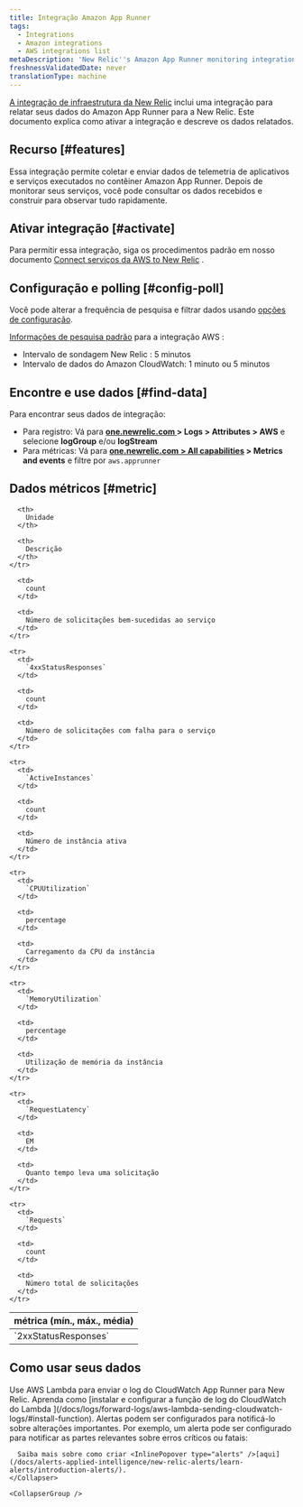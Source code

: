 ```yaml
---
title: Integração Amazon App Runner
tags:
  - Integrations
  - Amazon integrations
  - AWS integrations list
metaDescription: 'New Relic''s Amazon App Runner monitoring integration: what data it reports, and how to enable it.'
freshnessValidatedDate: never
translationType: machine
---
```


[A integração de infraestrutura da New Relic](/docs/infrastructure/introduction-infra-monitoring) inclui uma integração para relatar seus dados do Amazon App Runner para a New Relic. Este documento explica como ativar a integração e descreve os dados relatados.

## Recurso [#features]

Essa integração permite coletar e enviar dados de telemetria de aplicativos e serviços executados no contêiner Amazon App Runner. Depois de monitorar seus serviços, você pode consultar os dados recebidos e construir <InlinePopover type="dashboards" />para observar tudo rapidamente.

## Ativar integração [#activate]

Para permitir essa integração, siga os procedimentos padrão em nosso documento [Connect serviços da AWS to New Relic](/docs/infrastructure/infrastructure-integrations/getting-started/connect-aws-integrations-infrastructure) .

## Configuração e polling [#config-poll]

Você pode alterar a frequência de pesquisa e filtrar dados usando [opções de configuração](/docs/integrations/new-relic-integrations/getting-started/configure-polling-frequency-data-collection-cloud-integrations).

[Informações de pesquisa padrão](/docs/infrastructure/amazon-integrations/aws-integrations-list/aws-polling-intervals-infrastructure-integrations) para a integração AWS :

* Intervalo de sondagem New Relic : 5 minutos
* Intervalo de dados do Amazon CloudWatch: 1 minuto ou 5 minutos

## Encontre e use dados [#find-data]

Para encontrar seus dados de integração:

* Para registro: Vá para <DNT>**[one.newrelic.com ](https://one.newrelic.com)&gt; Logs &gt; Attributes &gt; AWS**</DNT> e selecione <DNT>**logGroup**</DNT> e/ou <DNT>**logStream**</DNT>
* Para métricas: Vá para <DNT>**[one.newrelic.com &gt; All capabilities](https://one.newrelic.com/all-capabilities) &gt; Metrics and events**</DNT> e filtre por `aws.apprunner`

## Dados métricos [#metric]

<table>
  <thead>
    <tr>
      <th style={{ width: "200px" }}>
        métrica (mín., máx., média)
      </th>

      <th>
        Unidade
      </th>

      <th>
        Descrição
      </th>
    </tr>
  </thead>

  <tbody>
    <tr>
      <td>
        `2xxStatusResponses`
      </td>

      <td>
        count
      </td>

      <td>
        Número de solicitações bem-sucedidas ao serviço
      </td>
    </tr>

    <tr>
      <td>
        `4xxStatusResponses`
      </td>

      <td>
        count
      </td>

      <td>
        Número de solicitações com falha para o serviço
      </td>
    </tr>

    <tr>
      <td>
        `ActiveInstances`
      </td>

      <td>
        count
      </td>

      <td>
        Número de instância ativa
      </td>
    </tr>

    <tr>
      <td>
        `CPUUtilization`
      </td>

      <td>
        percentage
      </td>

      <td>
        Carregamento da CPU da instância
      </td>
    </tr>

    <tr>
      <td>
        `MemoryUtilization`
      </td>

      <td>
        percentage
      </td>

      <td>
        Utilização de memória da instância
      </td>
    </tr>

    <tr>
      <td>
        `RequestLatency`
      </td>

      <td>
        EM
      </td>

      <td>
        Quanto tempo leva uma solicitação
      </td>
    </tr>

    <tr>
      <td>
        `Requests`
      </td>

      <td>
        count
      </td>

      <td>
        Número total de solicitações
      </td>
    </tr>
  </tbody>
</table>

## Como usar seus dados

<CollapserGroup>
  <Collapser className="freq-link" id="logs" title="Registro de acesso">
    Use AWS Lambda para enviar o log do CloudWatch App Runner para New Relic. Aprenda como [instalar e configurar a função de log do CloudWatch do Lambda ](/docs/logs/forward-logs/aws-lambda-sending-cloudwatch-logs/#install-function).
  </Collapser>

  <CollapserGroup>
    <Collapser className="freq-link" id="alerts" title="Criar alerta">
      Alertas podem ser configurados para notificá-lo sobre alterações importantes. Por exemplo, um alerta pode ser configurado para notificar as partes relevantes sobre erros críticos ou fatais:

      Saiba mais sobre como criar <InlinePopover type="alerts" />[aqui](/docs/alerts-applied-intelligence/new-relic-alerts/learn-alerts/introduction-alerts/).
    </Collapser>

    <CollapserGroup />
  </CollapserGroup>
</CollapserGroup>